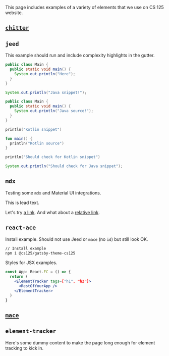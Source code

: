 

This page includes examples of a variety of elements that we use on CS 125 website.

## [`chitter`](/chitter)

## `jeed`

This example should run and include complexity highlights in the gutter.

```java id=java complexity
public class Main {
  public static void main() {
    System.out.println("Here");
  }
}
```

```java snippet
System.out.println("Java snippet!");
```

```java
public class Main {
  public static void main() {
    System.out.println("Java source!");
  }
}
```

```kotlin snippet
println("Kotlin snippet")
```

```kotlin
fun main() {
  println("Kotlin source")
}
```

```kotlin checkForSnippet
println("Should check for Kotlin snippet")
```

```java checkForSnippet
System.out.println("Should check for Java snippet");
```

## `mdx`

Testing some `mdx` and Material UI integrations.

<Lead>

This is lead text.

</Lead>

Let's try [a link](https://cs125.cs.illinois.edu).
And what about a [relative link](/second).

## `react-ace`

Install example. Should not use Jeed or `mace` (no `id`) but still look OK.

```sh id=install
// Install example
npm i @cs125/gatsby-theme-cs125
```

Styles for JSX examples.

```jsx
const App: React.FC = () => {
  return (
    <ElementTracker tags=["h1", "h2"]>
      <RestOfYourApp />
    </ElementTracker>
  )
}
```

## [`mace`](/mace)

## `element-tracker`

Here's some dummy content to make the page long enough for element tracking to kick in.

<LoremIpsum p={8} />
